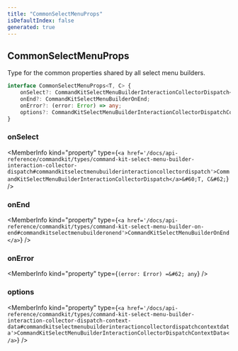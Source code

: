 ```yaml
---
title: "CommonSelectMenuProps"
isDefaultIndex: false
generated: true
---
```



<!-- This file was generated from the CommandKit source. Do not modify. Instead, re-run the "docgen" script -->


## CommonSelectMenuProps

<GenerationInfo sourceFile="packages/commandkit/src/components/interactive/select-menu/SelectMenu.ts" sourceLine="31" packageName="commandkit" />

Type for the common properties shared by all select menu builders.

```ts title="Signature"
interface CommonSelectMenuProps<T, C> {
    onSelect?: CommandKitSelectMenuBuilderInteractionCollectorDispatch<T, C>;
    onEnd?: CommandKitSelectMenuBuilderOnEnd;
    onError?: (error: Error) => any;
    options?: CommandKitSelectMenuBuilderInteractionCollectorDispatchContextData;
}
```

<div className="members-wrapper">

### onSelect

<MemberInfo kind="property" type={`<a href='/docs/api-reference/commandkit/types/command-kit-select-menu-builder-interaction-collector-dispatch#commandkitselectmenubuilderinteractioncollectordispatch'>CommandKitSelectMenuBuilderInteractionCollectorDispatch</a>&#60;T, C&#62;`}   />


### onEnd

<MemberInfo kind="property" type={`<a href='/docs/api-reference/commandkit/types/command-kit-select-menu-builder-on-end#commandkitselectmenubuilderonend'>CommandKitSelectMenuBuilderOnEnd</a>`}   />


### onError

<MemberInfo kind="property" type={`(error: Error) =&#62; any`}   />


### options

<MemberInfo kind="property" type={`<a href='/docs/api-reference/commandkit/types/command-kit-select-menu-builder-interaction-collector-dispatch-context-data#commandkitselectmenubuilderinteractioncollectordispatchcontextdata'>CommandKitSelectMenuBuilderInteractionCollectorDispatchContextData</a>`}   />




</div>

